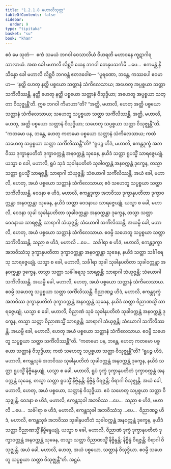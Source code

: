 ```yaml
---
title: "1.2.1.8 မဟာလိသုတ္တ"
tableOfContents: false
sidebar:
  order: 9
type: "tipitaka"
basket: "su"
book: "khan"
---
```



<DynamicBreadcrumb />

<Division number="60" book="khan">

<Paragraph number="310" book="khan">
ဧဝံ မေ သုတံ—  ဧကံ သမယံ ဘဂဝါ ဝေသာလိယံ ဝိဟရတိ မဟာဝနေ ကူဋာဂါရသာလာယံ. အထ ခေါ မဟာလိ လိစ္ဆဝိ ယေန ဘဂဝါ တေနုပသင်္ကမိ …ပေ…  ဧကမန္တံ နိသိန္နော ခေါ မဟာလိ လိစ္ဆဝိ ဘဂဝန္တံ ဧတဒဝေါစ—
</Paragraph>

<Paragraph number="311" book="khan">
“ပူရဏော, ဘန္တေ, ကဿပေါ ဧဝမာဟ—  ‘နတ္ထိ ဟေတု နတ္ထိ ပစ္စယော သတ္တာနံ သံကိလေသာယ; အဟေတူ အပ္ပစ္စယာ သတ္တာ သင်္ကိလိဿန္တိ. နတ္ထိ ဟေတု နတ္ထိ ပစ္စယော သတ္တာနံ ဝိသုဒ္ဓိယာ; အဟေတူ အပ္ပစ္စယာ သတ္တာ ဝိသုဇ္ဈန္တီ’တိ. ဣဓ ဘဂဝါ ကိမာဟာ”တိ?
</Paragraph>

<Paragraph number="312" book="khan">
“အတ္ထိ, မဟာလိ, ဟေတု အတ္ထိ ပစ္စယော သတ္တာနံ သံကိလေသာယ; သဟေတူ သပ္ပစ္စယာ သတ္တာ သင်္ကိလိဿန္တိ. အတ္ထိ, မဟာလိ, ဟေတု, အတ္ထိ ပစ္စယော သတ္တာနံ ဝိသုဒ္ဓိယာ; သဟေတူ သပ္ပစ္စယာ သတ္တာ ဝိသုဇ္ဈန္တီ”တိ.
</Paragraph>

<Paragraph number="313" book="khan">
“ကတမော ပန, ဘန္တေ, ဟေတု ကတမော ပစ္စယော သတ္တာနံ သံကိလေသာယ; ကထံ သဟေတူ သပ္ပစ္စယာ သတ္တာ သင်္ကိလိဿန္တီ”တိ?
</Paragraph>

<Paragraph number="314" book="khan">
“ရူပဉ္စ ဟိဒံ, မဟာလိ, ဧကန္တဒုက္ခံ အဘဝိဿ ဒုက္ခာနုပတိတံ ဒုက္ခာဝက္ကန္တံ အနဝက္ကန္တံ သုခေန, နယိဒံ သတ္တာ ရူပသ္မိံ သာရဇ္ဇေယျုံ. ယသ္မာ စ ခေါ, မဟာလိ, ရူပံ သုခံ သုခါနုပတိတံ သုခါဝက္ကန္တံ အနဝက္ကန္တံ ဒုက္ခေန, တသ္မာ သတ္တာ ရူပသ္မိံ သာရဇ္ဇန္တိ; သာရာဂါ သံယုဇ္ဇန္တိ; သံယောဂါ သင်္ကိလိဿန္တိ. အယံ ခေါ, မဟာလိ, ဟေတု, အယံ ပစ္စယော သတ္တာနံ သံကိလေသာယ; ဧဝံ သဟေတူ သပ္ပစ္စယာ သတ္တာ သင်္ကိလိဿန္တိ.
</Paragraph>

<Paragraph number="315" book="khan">
ဝေဒနာ စ ဟိဒံ, မဟာလိ, ဧကန္တဒုက္ခာ အဘဝိဿ ဒုက္ခာနုပတိတာ ဒုက္ခာဝက္ကန္တာ အနဝက္ကန္တာ သုခေန, နယိဒံ သတ္တာ ဝေဒနာယ သာရဇ္ဇေယျုံ. ယသ္မာ စ ခေါ, မဟာလိ, ဝေဒနာ သုခါ သုခါနုပတိတာ သုခါဝက္ကန္တာ အနဝက္ကန္တာ ဒုက္ခေန, တသ္မာ သတ္တာ ဝေဒနာယ သာရဇ္ဇန္တိ; သာရာဂါ သံယုဇ္ဇန္တိ; သံယောဂါ သင်္ကိလိဿန္တိ. အယမ္ပိ ခေါ, မဟာလိ, ဟေတု, အယံ ပစ္စယော သတ္တာနံ သံကိလေသာယ. ဧဝမ္ပိ သဟေတူ သပ္ပစ္စယာ သတ္တာ သင်္ကိလိဿန္တိ.
</Paragraph>

<Paragraph number="316" book="khan">
သညာ စ ဟိဒံ, မဟာလိ …ပေ…  သင်္ခါရာ စ ဟိဒံ, မဟာလိ, ဧကန္တဒုက္ခာ အဘဝိဿံသု ဒုက္ခာနုပတိတာ ဒုက္ခာဝက္ကန္တာ အနဝက္ကန္တာ သုခေန, နယိဒံ သတ္တာ သင်္ခါရေသု သာရဇ္ဇေယျုံ. ယသ္မာ စ ခေါ, မဟာလိ, သင်္ခါရာ သုခါ သုခါနုပတိတာ သုခါဝက္ကန္တာ အနဝက္ကန္တာ ဒုက္ခေန, တသ္မာ သတ္တာ သင်္ခါရေသု သာရဇ္ဇန္တိ; သာရာဂါ သံယုဇ္ဇန္တိ; သံယောဂါ သင်္ကိလိဿန္တိ. အယမ္ပိ ခေါ, မဟာလိ, ဟေတု, အယံ ပစ္စယော သတ္တာနံ သံကိလေသာယ. ဧဝမ္ပိ သဟေတူ သပ္ပစ္စယာ သတ္တာ သင်္ကိလိဿန္တိ.
</Paragraph>

<Paragraph number="317" book="khan">
ဝိညာဏဉ္စ ဟိဒံ, မဟာလိ, ဧကန္တဒုက္ခံ အဘဝိဿ ဒုက္ခာနုပတိတံ ဒုက္ခာဝက္ကန္တံ အနဝက္ကန္တံ သုခေန, နယိဒံ သတ္တာ ဝိညာဏသ္မိံ သာရဇ္ဇေယျုံ. ယသ္မာ စ ခေါ, မဟာလိ, ဝိညာဏံ သုခံ သုခါနုပတိတံ သုခါဝက္ကန္တံ အနဝက္ကန္တံ ဒုက္ခေန, တသ္မာ သတ္တာ ဝိညာဏသ္မိံ သာရဇ္ဇန္တိ; သာရာဂါ သံယုဇ္ဇန္တိ; သံယောဂါ သင်္ကိလိဿန္တိ. အယမ္ပိ ခေါ, မဟာလိ, ဟေတု အယံ ပစ္စယော သတ္တာနံ သံကိလေသာယ. ဧဝမ္ပိ သဟေတူ သပ္ပစ္စယာ သတ္တာ သင်္ကိလိဿန္တီ”တိ.
</Paragraph>

<Paragraph number="318" book="khan">
“ကတမော ပန, ဘန္တေ, ဟေတု ကတမော ပစ္စယော သတ္တာနံ ဝိသုဒ္ဓိယာ; ကထံ သဟေတူ သပ္ပစ္စယာ သတ္တာ ဝိသုဇ္ဈန္တီ”တိ? “ရူပဉ္စ ဟိဒံ, မဟာလိ, ဧကန္တသုခံ အဘဝိဿ သုခါနုပတိတံ သုခါဝက္ကန္တံ အနဝက္ကန္တံ ဒုက္ခေန, နယိဒံ သတ္တာ ရူပသ္မိံ နိဗ္ဗိန္ဒေယျုံ. ယသ္မာ စ ခေါ, မဟာလိ, ရူပံ ဒုက္ခံ ဒုက္ခာနုပတိတံ ဒုက္ခာဝက္ကန္တံ အနဝက္ကန္တံ သုခေန, တသ္မာ သတ္တာ ရူပသ္မိံ နိဗ္ဗိန္ဒန္တိ; နိဗ္ဗိန္ဒံ ဝိရဇ္ဇန္တိ; ဝိရာဂါ ဝိသုဇ္ဈန္တိ. အယံ ခေါ, မဟာလိ, ဟေတု, အယံ ပစ္စယော, သတ္တာနံ ဝိသုဒ္ဓိယာ. ဧဝံ သဟေတူ သပ္ပစ္စယာ သတ္တာ ဝိသုဇ္ဈန္တိ.
</Paragraph>

<Paragraph number="319" book="khan">
ဝေဒနာ စ ဟိဒံ, မဟာလိ, ဧကန္တသုခါ အဘဝိဿ …ပေ…  သညာ စ ဟိဒံ, မဟာလိ …ပေ…  သင်္ခါရာ စ ဟိဒံ, မဟာလိ, ဧကန္တသုခါ အဘဝိဿံသု …ပေ…  ဝိညာဏဉ္စ ဟိဒံ, မဟာလိ, ဧကန္တသုခံ အဘဝိဿ သုခါနုပတိတံ သုခါဝက္ကန္တံ အနဝက္ကန္တံ ဒုက္ခေန, နယိဒံ သတ္တာ ဝိညာဏသ္မိံ နိဗ္ဗိန္ဒေယျုံ. ယသ္မာ စ ခေါ, မဟာလိ, ဝိညာဏံ ဒုက္ခံ ဒုက္ခာနုပတိတံ ဒုက္ခာဝက္ကန္တံ အနဝက္ကန္တံ သုခေန, တသ္မာ သတ္တာ ဝိညာဏသ္မိံ နိဗ္ဗိန္ဒန္တိ; နိဗ္ဗိန္ဒံ ဝိရဇ္ဇန္တိ; ဝိရာဂါ ဝိသုဇ္ဈန္တိ. အယံ ခေါ, မဟာလိ, ဟေတု, အယံ ပစ္စယော, သတ္တာနံ ဝိသုဒ္ဓိယာ. ဧဝမ္ပိ သဟေတူ သပ္ပစ္စယာ သတ္တာ ဝိသုဇ္ဈန္တီ”တိ.

</Paragraph>
</Division>

<Paragraph number="320" type="center" book="khan">
အဋ္ဌမံ.
</Paragraph>